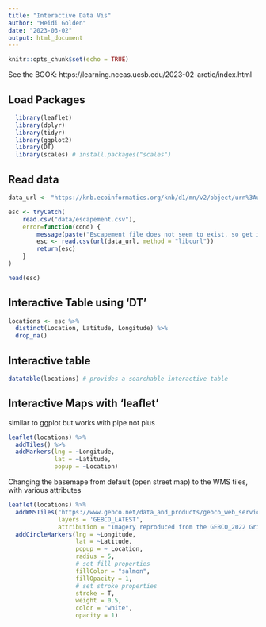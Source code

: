 ```yaml
---
title: "Interactive Data Vis"
author: "Heidi Golden"
date: "2023-03-02"
output: html_document
---
```


```r
knitr::opts_chunk$set(echo = TRUE)
```
See the BOOK: https://learning.nceas.ucsb.edu/2023-02-arctic/index.html


## Load Packages
```r
  library(leaflet)
  library(dplyr)
  library(tidyr)
  library(ggplot2)
  library(DT)
  library(scales) # install.packages("scales")
```
## Read data
```r
data_url <- "https://knb.ecoinformatics.org/knb/d1/mn/v2/object/urn%3Auuid%3Af119a05b-bbe7-4aea-93c6-85434dcb1c5e"

esc <- tryCatch(
    read.csv("data/escapement.csv"),
    error=function(cond) {
        message(paste("Escapement file does not seem to exist, so get it from the KNB."))
        esc <- read.csv(url(data_url, method = "libcurl"))
        return(esc)
    }
)

head(esc)
```

## Interactive Table using 'DT'
```r
locations <- esc %>% 
  distinct(Location, Latitude, Longitude) %>% 
  drop_na()
```


## Interactive table
```r
datatable(locations) # provides a searchable interactive table
```

## Interactive Maps with 'leaflet'
similar to ggplot but works with pipe not plus
```r
leaflet(locations) %>% 
  addTiles() %>% 
  addMarkers(lng = ~Longitude,
             lat = ~Latitude,
             popup = ~Location)
```

Changing the basemape from default (open street map) to the WMS tiles, with various attributes
```r
leaflet(locations) %>% 
  addWMSTiles("https://www.gebco.net/data_and_products/gebco_web_services/web_map_service/mapserv?request=getmap&service=wms&BBOX=-90,-180,90,360&crs=EPSG:4326&format=image/jpeg&layers=gebco_latest&width=1200&height=600&version=1.3.0",
              layers = 'GEBCO_LATEST',
              attribution = "Imagery reproduced from the GEBCO_2022 Grid, WMS 1.3.0 GetMap, www.gebco.net") %>%
  addCircleMarkers(lng = ~Longitude,
                   lat = ~Latitude,
                   popup = ~ Location,
                   radius = 5,
                   # set fill properties
                   fillColor = "salmon",
                   fillOpacity = 1,
                   # set stroke properties
                   stroke = T,
                   weight = 0.5,
                   color = "white",
                   opacity = 1)
```


